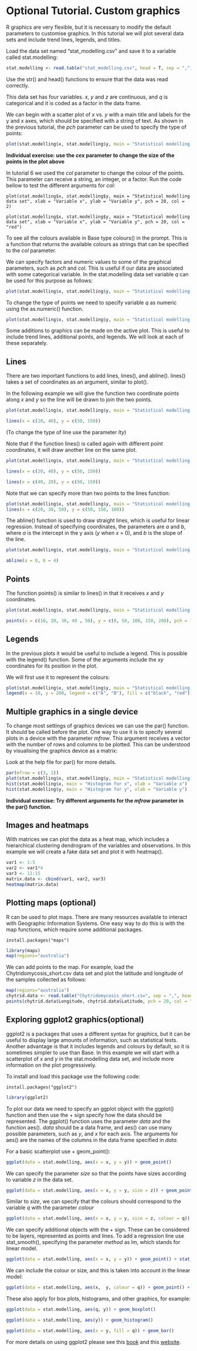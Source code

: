 Optional Tutorial. Custom graphics
=================================

R graphics are very flexible, but it is necessary to modify the default parameters to customise graphics. In this tutorial we will plot several data sets and include trend lines, legends, and titles. 

Load the data set named "stat_modelling.csv" and save it to a variable called stat.modelling:

```r
stat.modelling <- read.table("stat_modelling.csv", head = T, sep = ",")
```
Use the str() and head() functions to ensure that the data was read correctly.

This data set has four variables. *x*, *y* and *z* are continuous, and *q* is categorical and it is coded as a factor in the data frame.

We can begin with a scatter plot of *x* vs. *y* with a main title and labels for the y and x axes, which should be specified with a string of text. As shown in the previous tutorial, the *pch* parameter can be used to specify the type of points:

```r
plot(stat.modelling$x, stat.modelling$y, main = "Statistical modelling data set", xlab = "Variable x", ylab = "Variable y", pch = 20)
```

**Individual exercise: use the *cex* parameter to change the size of the points in the plot above**

In tutorial 6 we used the *col* parameter to change the colour of the points. This parameter can receive a string, an integer, or a factor. Run the code bellow to test the different arguments for *col*:

```
plot(stat.modelling$x, stat.modelling$y, main = "Statistical modelling data set", xlab = "Variable x", ylab = "Variable y", pch = 20, col = 2)

plot(stat.modelling$x, stat.modelling$y, main = "Statistical modelling data set", xlab = "Variable x", ylab = "Variable y", pch = 20, col = "red")
````

To see all the colours available in Base type colours() in the prompt. This is a function that returns the available colours as strings that can be specified to the *col* parameter.

We can specify factors and numeric values to some of the graphical parameters, such as *pch* and *col*. This is useful if our data are associated with some categorical variable. In the stat.modelling data set variable *q* can be used for this purpose as follows:

```r
plot(stat.modelling$x, stat.modelling$y, main = "Statistical modelling data set", xlab = "Variable x", ylab = "Variable y", pch = 20, col = stat.modelling$q)
```

To change the type of points we need to specify variable *q* as numeric using the as.numeric() function.
```r
plot(stat.modelling$x, stat.modelling$y, main = "Statistical modelling data set", xlab = "Variable x", ylab = "Variable y", pch = as.numeric(stat.modelling$q))
``` 

Some additions to graphics can be made on the active plot. This is useful to include trend lines, additional points, and legends. We will look at each of these separately. 

Lines
-----

There are two important functions to add lines, lines(), and abline(). lines() takes a set of coordinates as an argument, similar to plot().

In the following example we will give the function two coordinate points along *x* and *y* so the line will be drawn to join the two points. 

```r
plot(stat.modelling$x, stat.modelling$y, main = "Statistical modelling data set", xlab = "Variable x", ylab = "Variable y", pch = as.numeric(stat.modelling$q))

lines(x = c(20, 40), y = c(50, 150))
```

(To change the type of line use the parameter *lty*) 

Note that if the function lines() is called again with different point coordinates, it will draw another line on the same plot.

```r
plot(stat.modelling$x, stat.modelling$y, main = "Statistical modelling data set", xlab = "Variable x", ylab = "Variable y", pch = as.numeric(stat.modelling$q))

lines(x = c(20, 40), y = c(50, 150))

lines(x = c(40, 20), y = c(50, 150))
```
Note that we can specify more than two points to the lines function:
```r
plot(stat.modelling$x, stat.modelling$y, main = "Statistical modelling data set", xlab = "Variable x", ylab = "Variable y", pch = as.numeric(stat.modelling$q))
lines(x = c(20, 30, 50), y = c(50, 150, 100))
```

The abline() function is used to draw straight lines, which is useful for linear regression. Instead of specifying coordinates, the parameters are *a* and *b*, where *a* is the intercept in the y axis (*y* when *x* = 0), and *b* is the slope of the line.

```r
plot(stat.modelling$x, stat.modelling$y, main = "Statistical modelling data set", xlab = "Variable x", ylab = "Variable y", pch = as.numeric(stat.modelling$q))

abline(a = 0, b = 4)
```

Points
------

The function points() is similar to lines() in that it receives *x* and *y* coordinates.


```r
plot(stat.modelling$x, stat.modelling$y, main = "Statistical modelling data set", xlab = "Variable x", ylab = "Variable y", col = stat.modelling$q, pch = 20)

points(x = c(10, 20, 30, 40 , 50), y = c(0, 50, 100, 150, 200), pch = 17, cex = 3)
```


Legends
-------

In the previous plots it would be useful to include a legend. This is possible with the legend() function. Some of the arguments include the *xy* coordinates for its position in the plot. 

We will first use it to represent the colours:

```r
plot(stat.modelling$x, stat.modelling$y, main = "Statistical modelling data set", xlab = "Variable x", ylab = "Variable y", col = stat.modelling$q, pch = 20)
legend(x = 10, y = 200, legend = c("A", "B"), fill = c("black", "red"))
```

Multiple graphics in a single device
------------------------------------

To change most settings of graphics devices we can use the par() function. It should be called before the plot. One way to use it is to specify several plots in a device with the parameter *mfrow*. This argument receives a vector with the number of rows and columns to be plotted. This can be understood by visualising the graphics device as a matrix:

Look at the help file for par() for more details.

```r
par(mfrow = c(3, 1))
plot(stat.modelling$x, stat.modelling$y, main = "Statistical modelling data set", xlab = "Variable x", ylab = "Variable y", col = stat.modelling$q, pch = 20)
hist(stat.modelling$x, main = "Histogram for x", xlab = "Variable x")
hist(stat.modelling$y, main = "Histogram for y", xlab = "Variable y")
```

**Individual exercise: Try different arguments for the *mfrow* parameter in the par() function.**

Images and heatmaps
-------------------

With matrices we can plot the data as a heat map, which includes a hierarchical clustering dendrogram of the variables and observations. In this example we will create a fake data set and plot it with heatmap().

```r
var1 <- 1:5
var2 <- var1*4
var3 <- 11:15
matrix.data <- cbind(var1, var2, var3)
heatmap(matrix.data)
```

Plotting maps (optional)
------------------------

R can be used to plot maps. There are many resources available to interact with Geographic Information Systems. One easy way to do this is with the map functions, which require some additional packages.

```
install.packages("maps")
```

```r
library(maps)
map(regions="australia")
```
We can add points to the map. For example, load the Chytridomycosis_short.csv data set and plot the latitude and longitude of the samples collected as follows:

```r
map(regions="australia")
chytrid.data <- read.table("Chytridomycosis_short.csv", sep = ",", head = T)
points(chytrid.data$Longitude, chytrid.data$Latitude, pch = 20, col = "red")
```


Exploring ggplot2 graphics(optional)
------------------------------------

ggplot2 is a packages that uses a different syntax for graphics, but it can be useful to display large amounts of information, such as statistical tests. Another advantage is that it includes legends and colours by default, so it is sometimes simpler to use than Base. In this example we will start with a scatterplot of *x* and *y* in the stat.modelling data set, and include more information on the plot progressively.

To install and load this package use the following code:
```
install.packages("ggplot2")
```
```r
library(ggplot2)
``` 

To plot our data we need to specify an ggplot object with the ggplot() function and then use the + sign specify how the data should be represented. The ggplot() function uses the parameter *data* and the function aes(). *data* should be a data frame, and aes() can use many possible parameters, such as *y*, and *x* for each axis. The arguments for aes() are the names of the columns in the data frame specified in *data*.

For a basic scatterplot use + geom_point():
```r
ggplot(data = stat.modelling, aes(x = x, y = y)) + geom_point()
```
We can specify the parameter *size* so that the points have sizes according to variable *z* in the data set.
```r
ggplot(data = stat.modelling, aes(x = x, y = y, size = z)) + geom_point()
```
Similar to *size*, we can specify that the colours should correspond to the variable *q* with the parameter *colour* 
```r
ggplot(data = stat.modelling, aes(x = x, y = y, size = z, colour = q)) + geom_point()
```

We can specify additional objects with the + sign. These can be considered to be layers, represented as points and lines. To add a regression line use stat_smooth(), specifying the parameter *method* as lm, which stands for linear model.
```r
ggplot(data = stat.modelling, aes(x = x, y = y)) + geom_point() + stat_smooth(method = lm)
```

We can include the colour or size, and this is taken into account in the linear model:
```r
ggplot(data = stat.modelling, aes(x,  y, colour = q)) + geom_point() + stat_smooth(method = lm)
```

These also apply for box plots, histograms, and other graphics, for example:
```r
ggplot(data = stat.modelling, aes(q, y)) + geom_boxplot()
```

```r
ggplot(data = stat.modelling, aes(y)) + geom_histogram()
```

```r
ggplot(data = stat.modelling, aes(x = y, fill = q)) + geom_bar()
```

For more details on using ggplot2 please see this [book](http://www.booktopia.com.au/r-graphics-cookbook-winston-chang/prod9781449316952.html) and this [website](http://docs.ggplot2.org/0.9.2.1/index.html).

